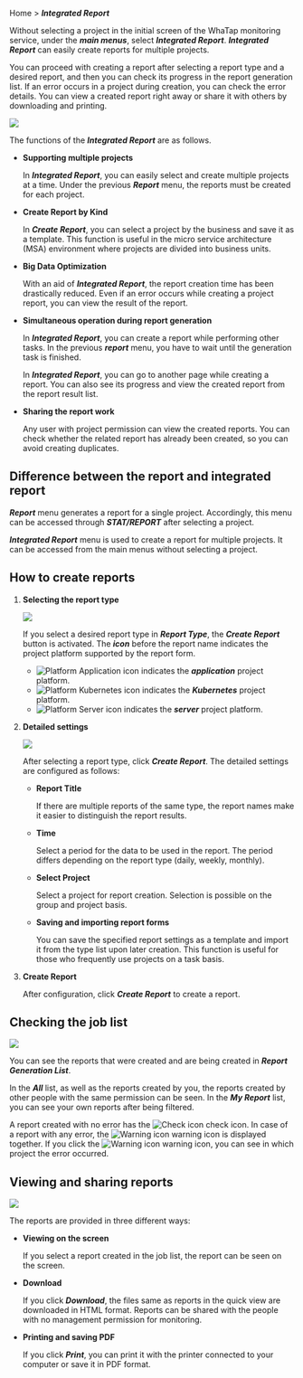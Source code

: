 Home > **_Integrated Report_**

Without selecting a project in the initial screen of the WhaTap monitoring service, under the **_main menus_**, select **_Integrated Report_**. **_Integrated Report_** can easily create reports for multiple projects. 

You can proceed with creating a report after selecting a report type and a desired report, and then you can check its progress in the report generation list. If an error occurs in a project during creation, you can check the error details. You can view a created report right away or share it with others by downloading and printing.

![](https://img.whatap.io/media/images/integration_report_01.png)

The functions of the **_Integrated Report_** are as follows.

-   **Supporting multiple projects**

    In **_Integrated Report_**, you can easily select and create multiple projects at a time. Under the previous **_Report_** menu, the reports must be created for each project. 

-   **Create Report by Kind**

    In **_Create Report_**, you can select a project by the business and save it as a template. This function is useful in the micro service architecture (MSA) environment where projects are divided into business units.

-   **Big Data Optimization**

    With an aid of **_Integrated Report_**, the report creation time has been drastically reduced. Even if an error occurs while creating a project report, you can view the result of the report.

-   **Simultaneous operation during report generation**

    In **_Integrated Report_**, you can create a report while performing other tasks. In the previous **_report_** menu, you have to wait until the generation task is finished.

    In **_Integrated Report_**, you can go to another page while creating a report. You can also see its progress and view the created report from the report result list. 

-   **Sharing the report work**

    Any user with project permission can view the created reports. You can check whether the related report has already been created, so you can avoid creating duplicates.

## Difference between the report and integrated report

**_Report_** menu generates a report for a single project. Accordingly, this menu can be accessed through **_STAT/REPORT_** after selecting a project.

**_Integrated Report_** menu is used to create a report for multiple projects. It can be accessed from the main menus without selecting a project.

## How to create reports

1.  **Selecting the report type**  

    ![](https://img.whatap.io/media/images/integration_report_02.png)  

    If you select a desired report type in **_Report Type_**, the **_Create Report_** button is activated. The **_icon_** before the report name indicates the project platform supported by the report form.  

    -   ![Platform Application icon](/img/platform-application.svg) indicates the **_application_** project platform.
    -   ![Platform Kubernetes icon](/img/platform-kubernetes.svg) indicates the **_Kubernetes_** project platform.
    -   ![Platform Server icon](/img/platform-server.svg) indicates the **_server_** project platform.  

    <!-- 프로젝트 플랫폼 아이콘 안내는 ~~다음 설명서~~를 참조하세요. -->

    <!-- 아이콘 안내 필요?? 디테일 써머리 인클루드, 노트, 혹은 페이지 링크 활용-->

2.  **Detailed settings**  

    ![](https://img.whatap.io/media/images/master_report_2.png)

    After selecting a report type, click **_Create Report_**. The detailed settings are configured as follows:

    -   **Report Title**

        If there are multiple reports of the same type, the report names make it easier to distinguish the report results.

    -   **Time**

        Select a period for the data to be used in the report. The period differs depending on the report type (daily, weekly, monthly).  

    -   **Select Project**

        Select a project for report creation. Selection is possible on the group and project basis.  

    -   **Saving and importing report forms**

        You can save the specified report settings as a template and import it from the type list upon later creation. This function is useful for those who frequently use projects on a task basis.

3.  **Create Report**

    After configuration, click **_Create Report_** to create a report.

## Checking the job list

![](https://img.whatap.io/media/images/integration_report_03.png)

You can see the reports that were created and are being created in **_Report Generation List_**. 

In the **_All_** list, as well as the reports created by you, the reports created by other people with the same permission can be seen. In the **_My Report_** list, you can see your own reports after being filtered.

A report created with no error has the <span class='woer'>![Check icon](/img/ic-check-bl.svg) check</span> icon. In case of a report with any error, the <span class='wer'>![Warning icon](/img/ic-warning-org.svg) warning</span> icon is displayed together. If you click the <span class='wer'>![Warning icon](/img/ic-warning-org.svg) warning</span> icon, you can see in which project the error occurred.

## Viewing and sharing reports

![](https://img.whatap.io/media/images/integration_report_04.png)

The reports are provided in three different ways:

-   **Viewing on the screen**

    If you select a report created in the job list, the report can be seen on the screen.

-   **Download**

    If you click **_Download_**, the files same as reports in the quick view are downloaded in HTML format. Reports can be shared with the people with no management permission for monitoring.

-   **Printing and saving PDF**

    If you click **_Print_**, you can print it with the printer connected to your computer or save it in PDF format.
